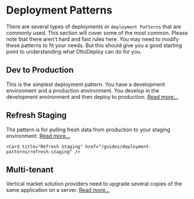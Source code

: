 
# Deployment Patterns

There are several types of deployments or `deployment Patterns` that are commonly used. This section will cover some of the most common. Please note that there aren't hard and fast rules here. You may need to modify these patterns to fit your needs. But this should give you a good starting point to understanding what OttoDeploy can do for you.

## Dev to Production

This is the simplest deployment pattern. You have a development environment and a production environment. You develop in the development environment and then deploy to production. [Read more...](/guides/deployment-patterns/dev-to-prod)

<Cards>
  <Card title="Dev to Prod" href="/guides/deployment-patterns/dev-to-prod" />
</Cards>

## Refresh Staging

Ths pattern is for pulling fresh data from production to your staging environment. [Read more...](/guides/deployment-patterns/refresh-staging)

<Cards>

    <Card title="Refresh Staging" href="/guides/deployment-patterns/refresh-staging" />

</Cards>

## Multi-tenant

Vertical market solution providers need to upgrade several copies of the same application on a server. [Read more...](/guides/deployment-patterns/multi-tenant)

<Cards>
  <Card title="Multi-tenant" href="/guides/deployment-patterns/multi-tenant" />
</Cards>
